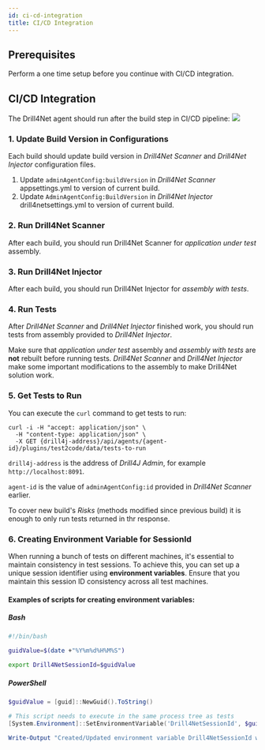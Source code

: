 ```yaml
---
id: ci-cd-integration
title: CI/CD Integration
---
```



## Prerequisites
Perform a <Link to="/docs/drill4net/one-time-setup" target="_blank">one time setup</Link> before you continue with CI/CD integration.

## CI/CD Integration

The Drill4Net agent should run after the build step in CI/CD pipeline:
<Image src="/img/drill4net/drill4net-build-pipeline.svg"/>

### 1. Update Build Version in Configurations
Each build should update build version in *Drill4Net Scanner* and *Drill4Net Injector* configuration files.
1. Update `adminAgentConfig:buildVersion` in *Drill4Net Scanner* appsettings.yml to version of current build.
2. Update `AdminAgentConfig:BuildVersion` in *Drill4Net Injector* drill4netsettings.yml to version of current build.

### 2. Run Drill4Net Scanner
After each build, you should <Link to="/docs/drill4net/drill4net-apps#4-usage" target="_blank">run Drill4Net Scanner</Link> for
*application under test* assembly.

### 3. Run Drill4Net Injector
After each build, you should <Link to="/docs/drill4net/drill4net-apps#4-usage-1" target="_blank">run Drill4Net Injector</Link> for
*assembly with tests*.

### 4. Run Tests
After *Drill4Net Scanner* and *Drill4Net Injector* finished work, you should run tests from assembly provided to 
*Drill4Net Injector*.

<Warning>
    Make sure that <i>application under test</i> assembly and <i>assembly with tests</i> are <b>not</b> rebuilt before running tests. 
    <i>Drill4Net Scanner</i> and <i>Drill4Net Injector</i> make some important modifications to the assembly to make Drill4Net solution work. 
</Warning>

### 5. Get Tests to Run
You can execute the `curl` command to get tests to run:
```
curl -i -H "accept: application/json" \
  -H "content-type: application/json" \
  -X GET {drill4j-address}/api/agents/{agent-id}/plugins/test2code/data/tests-to-run
```
`drill4j-address` is the address of *Drill4J Admin*, for example `http://localhost:8091`.

`agent-id` is the value of `adminAgentConfig:id` provided in *Drill4Net Scanner* earlier.

To cover new build's *Risks* (methods modified since previous build) it is enough to only run tests returned in thr response.

### 6. Creating Environment Variable for SessionId

When running a bunch of tests on different machines, it's essential to maintain consistency in test sessions. To achieve this, you can set up a unique session identifier using **environment variables**. Ensure that you maintain this session ID consistency across all test machines.

#### Examples of scripts for creating environment variables:

##### Bash

```bash
#!/bin/bash

guidValue=$(date +"%Y%m%d%H%M%S")

export Drill4NetSessionId=$guidValue
```

##### PowerShell

```powershell
$guidValue = [guid]::NewGuid().ToString()

# This script needs to execute in the same process tree as tests
[System.Environment]::SetEnvironmentVariable('Drill4NetSessionId', $guidValue, [System.EnvironmentVariableTarget]::Process)

Write-Output "Created/Updated environment variable Drill4NetSessionId with value: $guidValue"
```
